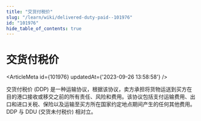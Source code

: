 ```yaml
---
title: "交货付税价"
slug: "/learn/wiki/delivered-duty-paid--101976"
id: "101976"
hide_table_of_contents: true
---
```



# 交货付税价

<ArticleMeta id={101976} updatedAt={'2023-09-26 13:58:58'} />
<div className='border-solid border-b border-t-0 my-4 border-[var(--ifm-color-gray-300)]' />

交货付税价 (DDP) 是一种运输协议，根据该协议，卖方承担将货物运送到买方在目的港口接收或移交之前的所有责任、风险和费用。该协议包括支付运输费用、出口和进口关税、保险以及运输至买方所在国家约定地点期间产生的任何其他费用。DDP 与 DDU (交货未付税价) 相对立。
